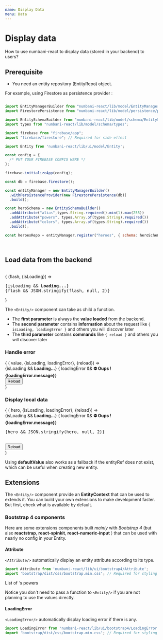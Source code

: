 ```yaml
---
name: Display Data
menu: Data
---
```



# Display data

How to use numbani-react to display data (stored in your backend) to users?

## Prerequisite

- <Link to="docs-data-concepts">You need an entity repository (EntityRepo) object.</Link>

For example, using Firestore as persistence provider :

```javascript

import EntityManagerBuilder from "numbani-react/lib/model/EntityManagerBuilder";
import FirestorePersistence from "numbani-react/lib/model/persistence/provider/Firestore";

import EntitySchemaBuilder from "numbani-react/lib/model/schema/EntitySchemaBuilder";
import types from "numbani-react/lib/model/schema/types";

import firebase from "firebase/app";
import "firebase/firestore"; // Required for side effect

import Entity from 'numbani-react/lib/ui/model/Entity';

const config = {
  /* PUT YOUR FIREBASE CONFIG HERE */
};

firebase.initializeApp(config);

const db = firebase.firestore();

const entityManager = new EntityManagerBuilder()
  .withPersistenceProvider(new FirestorePersistence(db))
  .build();

const heroSchema = new EntitySchemaBuilder()
  .addAttribute("alias",types.String.required().min(1).max(255))
  .addAttribute("powers", types.Array.of(types.String).required())
  .addAttribute("colors", types.Array.of(types.String).required())
  .build();

const heroesRepo = entityManager.register("heroes", { schema: heroSchema });

```

<br/>

## Load data from the backend

<br/>


<Playground>
<Entity repo={heroesRepo} entityRef={db.collection("heroes").doc("flash")}>
{
(flash, {isLoading}) =>
<pre>
{isLoading && <b>Loading...</b>}
{flash && JSON.stringify(flash, null, 2)}
</pre>
}
</Entity>
</Playground>

<br/>

The `<Entity/>` component can take as child a function. 

- The **first parameter** is always the **value loaded** from the backend.
- The **second parameter** contains **information** about the request like `{ isLoading, loadingError }` and others you will discover later
- The **third parameter** contains **commands** like `{ reload }` and others you will discover later

### Handle error

<Playground>
<Entity repo={heroesRepo} entityRef={db.collection("heroes").doc("dontExist")}>
{
( value, {isLoading, loadingError}, {reload}) =>
<div>
{isLoading && <b>Loading...</b>}
{ loadingError && <b>⛔️ Oups ! {loadingError.message}</b>}
<br/>
<button onClick={reload}>Reload</button>
</div>
}
</Entity>
</Playground>


### Display local data

<Playground>
<Entity repo={heroesRepo} 
defaultValue={{"alias": "React man",
  "colors": [],
  "name": "Youare waitforit Awesome",
  "powers": [
    "React prodigy", "JS proficiency"
  ]}}>
{
( hero, {isLoading, loadingError}, {reload}) =>
<div>
{isLoading && <b>Loading...</b>}
{ loadingError && <b>⛔️ Oups ! {loadingError.message}</b>}
<pre>
{hero && JSON.stringify(hero, null, 2)}
</pre>
<br/>
<button onClick={reload}>Reload</button>
</div>
}
</Entity>
</Playground>

Using **defaultValue** also works as a fallback if the entityRef does not exist, which can be useful when creating new entity.

## Extensions

The `<Entity/>` component provide an **EntityContext** that can be used to extends it.
You can build your own extensions to make development faster. But first, check what is available by default.

### Bootstrap 4 components

Here are some extensions components built *mainly* with *Bootstrap 4* (but also **reactstrap**, **react-spinkit**, **react-numeric-input** )
that can be used with nearly no config in your Entity.

#### Attribute

`<Attribute/>` automatically display an entity attribute according to its type.

```javascript
import Attribute from 'numbani-react/lib/ui/bootstrap4/Attribute';
import 'bootstrap/dist/css/bootstrap.min.css'; // Required for styling
```

<Playground>
<Entity repo={heroesRepo} entityRef={db.collection("heroes").doc("batman")}>
List of <Attribute name="alias"/>'s powers
<Attribute name="powers"/>
</Entity>
</Playground>

<br/>

Notice you don't need to pass a function to `<Entity/>` if you are not planning to use the values directly.

#### LoadingError

`<LoadingError/>` automatically display loading error if there is any.

```javascript
import LoadingError from 'numbani-react/lib/ui/bootstrap4/LoadingError';
import 'bootstrap/dist/css/bootstrap.min.css'; // Required for styling
```

<Playground>
<Entity repo={heroesRepo} entityRef={db.collection("heroes").doc("dontExist")}>
<LoadingError />
</Entity>
</Playground>